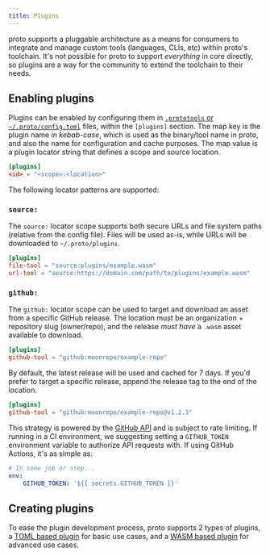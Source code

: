 ```yaml
---
title: Plugins
---
```


proto supports a pluggable architecture as a means for consumers to integrate and manage custom
tools (languages, CLIs, etc) within proto's toolchain. It's not possible for proto to support
_everything_ in core directly, so plugins are a way for the community to extend the toolchain to
their needs.

## Enabling plugins

Plugins can be enabled by configuring them in
[`.prototools` or `~/.proto/config.toml`](./config#plugins) files, within the `[plugins]` section.
The map key is the plugin name _in kebab-case_, which is used as the binary/tool name in proto, and
also the name for configuration and cache purposes. The map value is a plugin locator string that
defines a scope and source location.

```toml title=".prototools"
[plugins]
<id> = "<scope>:<location>"
```

The following locator patterns are supported:

### `source:`

The `source:` locator scope supports both secure URLs and file system paths (relative from the
config file). Files will be used as-is, while URLs will be downloaded to `~/.proto/plugins`.

```toml title=".prototools"
[plugins]
file-tool = "source:plugins/example.wasm"
url-tool = "source:https://domain.com/path/to/plugins/example.wasm"
```

### `github:`

The `github:` locator scope can be used to target and download an asset from a specific GitHub
release. The location must be an organization + repository slug (owner/repo), and the release _must
have_ a `.wasm` asset available to download.

```toml title=".prototools"
[plugins]
github-tool = "github:moonrepo/example-repo"
```

By default, the latest release will be used and cached for 7 days. If you'd prefer to target a
specific release, append the release tag to the end of the location.

```toml title=".prototools"
[plugins]
github-tool = "github:moonrepo/example-repo@v1.2.3"
```

This strategy is powered by the [GitHub API](https://api.github.com/) and is subject to rate
limiting. If running in a CI environment, we suggesting setting a `GITHUB_TOKEN` environment
variable to authorize API requests with. If using GitHub Actions, it's as simple as:

```yaml
# In some job or step...
env:
	GITHUB_TOKEN: '${{ secrets.GITHUB_TOKEN }}'
```

## Creating plugins

To ease the plugin development process, proto supports 2 types of plugins, a
[TOML based plugin](./toml-plugin) for basic use cases, and a [WASM based plugin](./wasm-plugin) for
advanced use cases.
